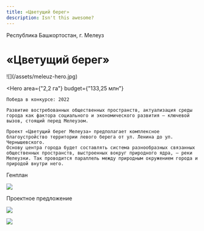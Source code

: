 ```yaml
---
title: «Цветущий берег»
description: Isn't this awesome?
---
```


Республика Башкортостан, г. Мелеуз

# «Цветущий берег»

<Wide>
    ![](/assets/meleuz-hero.jpg)
</Wide>

<Hero
    area={"2,2 га"}
    budget={"133,25 млн"}
>
    Победа в конкурсе: 2022  

    Развитие востребованных общественных пространств, актуализация среды города как фактора социального и экономического развития — ключевой вызов, стоящий перед Мелеузом. 

    Проект «Цветущий берег Мелеуза» предполагает комплексное благоустройство территории левого берега от ул. Ленина до ул. Чернышевского.
    Основу центра города будет составлять система разно­образных связанных общественных пространств, вы­строенных вокруг природного ядра, — реки Мелеузки. Так проводится параллель между природным окружением города и приро­дой внутри него.
</Hero>

Генплан

![](/assets/meleuz-00.jpg)

Проектное предложение

![](/assets/meleuz-01.jpg)

![](/assets/meleuz-02.jpg)


